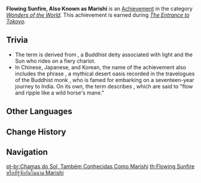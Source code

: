 {{Achievement Infobox
|title        = 
|id           = 81185
|order id     = 1171
|category     = Wonders of the World
|description  = Unlock the secret at the Sunfire Gate.
|requirements = Earned during ''[[The Entrance to Tokoyo]].''
|primogems    = 5
|tracking     = 
|hidden       = 1
|topic        = 
|type         = Quest
}}
'''Flowing Sunfire, Also Known as Marishi''' is an [[Achievement]] in the category ''[[Wonders of the World]]''. This achievement is earned during ''[[The Entrance to Tokoyo]].''

==Trivia==
*The term {{lang|''Marishi''|zh=摩利支}} is derived from {{w|Marici (Buddhism)|Marici}}, a Buddhist deity associated with light and the Sun who rides on a fiery chariot.
*In Chinese, Japanese, and Korean, the name of the achievement also includes the phrase {{zh|野马泉/野馬泉|rm=yěmǎ quán|tl=wild horse spring/fountain}}, a mythical desert oasis recorded in the travelogues of the Buddhist monk {{w|Xuanzang}}, who is famed for embarking on a seventeen-year journey to India. On its own, the term {{zh|野马/野馬}} describes {{w|Mirage|desert mirages}}, which are said to "flow and ripple like a wild horse's mane."

<!---
==Video Guides==
{{EVT
|video1   = 
|caption1 = 
}}
-->
==Other Languages==
{{Other Languages
|en      = Flowing Sunfire, Also Known as Marishi
|zhs     = 野马泉，又名摩利支
|zhs_rm  = Yěmǎ Quán, Yòumíng Mólìzhī
|zht     = 野馬泉，又名摩利支
|zht_rm  = Yěmǎ Quán, Yòumíng Mólìzhī
|zh_tl   = Wild Horse Spring, Also Named Marishi
|ja      = 野馬泉、またの名を摩利支
|ja_rm   = Yabasen, Mata no Na wo Marishi
|ja_tl   = Wild Horse Spring, Also Named Marishi
|ko      = 야마천(野馬泉), 또 다른 말로 마리치(摩利支)
|ko_rm   = Yamacheon, Tto Dareun Mallo Marichi
|ko_tl   = Wild Horse Spring, Also Named Marici
|es      = Luz del sol, alias “Marishi”
|es_tl   = Sunlight, Also Known as "Marishi"
|fr      = Illusions solaires dansantes... Marishi ?
|fr_tl   = Dancing Solar Illusions... Marishi?
|ru      = Луч света, или Маричи
|ru_tl   = Ray of Light, Also Known as Marishi
|th      = Flowing Sunfire หรือที่รู้จักกันในนาม Marishi
|th_rm   = 
|th_tl   = 
|vi      = Lửa Mặt Trời, Còn Có Tên Marishi
|vi_tl   = 
|de      = Flammen der Sonne, auch bekannt als Marishi
|de_tl   = Flames of the Sun, Also Known As Marishi
|id      = Flowing Sunfire, Atau Disebut Juga Marishi
|id_tl   = Flowing Sunfire, Or Also Called as Marishi
|pt      = Chamas do Sol, Também Conhecidas Como Marishi
|pt_tl   = 
|tr      = Akıcı Güneş Alevi, Namıdiğer Marishi
|tr_tl   = 
|it      = Sole fluttuante, conosciuto anche come Marishi
|it_tl   = 
}}

==Change History==
{{Change History|2.4}}
<!--
==References==
{{Reflist}}
-->
==Navigation==
{{Achievement Navbox|Wonders of the World|Quest}}

[[pt-br:Chamas do Sol, Também Conhecidas Como Marishi]]
[[th:Flowing Sunfire หรือที่รู้จักกันในนาม Marishi]]